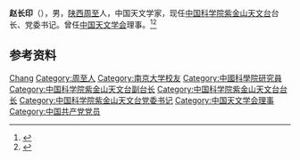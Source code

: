'''赵长印'''（{{bd|1966年|10月|}}），男，[[陕西|陕西]][[周至|周至]]人，中国天文学家，现任[[中国科学院紫金山天文台|中国科学院紫金山天文台]]台长、党委书记。曾任[[中国天文学会|中国天文学会]]理事。<ref>{{Cite web|title=赵长印|url=http://www.pmo.cas.cn/ztjj2019/xrld2019/201910/t20191029_5413698.html|accessdate=2021-01-02|work=紫金山天文台|archive-date=2021-03-07|archive-url=https://web.archive.org/web/20210307232218/http://www.pmo.cas.cn/ztjj2019/xrld2019/201910/t20191029_5413698.html|dead-url=no}}</ref><ref>{{Cite web|title=赵长印任紫金山天文台党委书记，张建成任副书记、纪委书记|url=https://www.thepaper.cn/newsDetail_forward_4159656|accessdate=2021-01-02|work=澎湃新闻}}</ref>

== 参考资料 ==
{{reflist}}

{{中国人物小作品}}
{{Navboxes
| title  = 赵长印在[[中国天文学会|中国天文学会]]的职务
| list1  =
{{中国天文学会第十二届理事会}}
{{中国天文学会第十三届理事会}}
}}

{{Authority control}}
{{DEFAULTSORT:Zhao赵}}
[[Category:赵姓|Chang]]
[[Category:周至人|Category:周至人]]
[[Category:南京大学校友|Category:南京大学校友]]
[[Category:中國科學院研究員|Category:中國科學院研究員]]
[[Category:中国科学院紫金山天文台副台长|Category:中国科学院紫金山天文台副台长]]
[[Category:中国科学院紫金山天文台台长|Category:中国科学院紫金山天文台台长]]
[[Category:中国科学院紫金山天文台党委书记|Category:中国科学院紫金山天文台党委书记]]
[[Category:中国天文学会理事|Category:中国天文学会理事]]
[[Category:中国共产党党员|Category:中国共产党党员]]